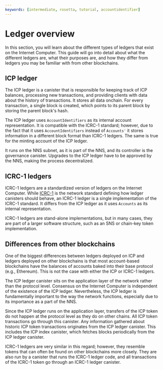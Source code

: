 ```yaml
---
keywords: [intermediate, rosetta, tutorial, accountidentifier]
---
```


# Ledger overview

In this section, you will learn about the different types of ledgers that exist on the Internet Computer. This guide will go into detail about what the different ledgers are, what their purposes are, and how they differ from ledgers you may be familiar with from other blockchains. 

## ICP ledger
The ICP ledger is a canister that is responsible for keeping track of ICP balances, processing new transactions, and providing clients with data about the history of transactions. It stores all data onchain. For every transaction, a single block is created, which points to its parent block by storing the parent block's hash.

The ICP ledger uses `AccountIdentifiers` as its internal account representation. It is compatible with the ICRC-1 standard; however, due to the fact that it uses `AccountIdentifiers` instead of `Accounts'` it stores information in a different block format than ICRC-1 ledgers. The same is true for the minting account of the ICP ledger. 

It runs on the NNS subnet, as it is part of the NNS, and its controller is the governance canister. Upgrades to the ICP ledger have to be approved by the NNS, making the process decentralized. 

## ICRC-1 ledgers
ICRC-1 ledgers are a standardized version of ledgers on the Internet Computer. While [ICRC-1](/docs/current/developer-docs/defi/tokens/token-standards) is the network standard defining how ledger canisters should behave, an ICRC-1 ledger is a single implementation of the ICRC-1 standard. It differs from the ICP ledger as it uses `Accounts` as its internal representation. 

ICRC-1 ledgers are stand-alone implementations, but in many cases, they are part of a larger software structure, such as an SNS or chain-key token implementation. 

## Differences from other blockchains
One of the biggest differences between ledgers deployed on ICP and ledgers deployed on other blockchains is that most account-based blockchains have the balances of accounts baked into their base protocol (e.g., Ethereum). This is not the case with either the ICP or ICRC-1 ledgers. 

The ICP ledger canister sits on the application layer of the network rather than the protocol level. Consensus on the Internet Computer is independent of the existence of the ICP ledger. Nevertheless, the ICP ledger is fundamentally important to the way the network functions, especially due to its importance as a part of the NNS. 

Since the ICP ledger runs on the application layer, transfers of the ICP token do not happen at the protocol level as they do on other chains. All ICP token transactions go through this canister. Any information gathered about historic ICP token transactions originates from the ICP ledger canister. This includes the ICP index canister, which fetches blocks periodically from the ICP ledger canister. 

ICRC-1 ledgers are very similar in this regard; however, they resemble tokens that can often be found on other blockchains more closely. They are also run by a canister that runs the ICRC-1 ledger code, and all transactions of the ICRC-1 token go through an ICRC-1 ledger canister. 


